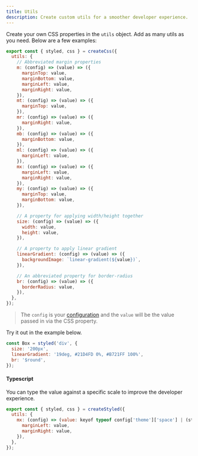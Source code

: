 ```yaml
---
title: Utils
description: Create custom utils for a smoother developer experience.
---
```


Create your own CSS properties in the `utils` object. Add as many utils as you need. Below are a few examples:

```jsx
export const { styled, css } = createCss({
  utils: {
    // Abbreviated margin properties
    m: (config) => (value) => ({
      marginTop: value,
      marginBottom: value,
      marginLeft: value,
      marginRight: value,
    }),
    mt: (config) => (value) => ({
      marginTop: value,
    }),
    mr: (config) => (value) => ({
      marginRight: value,
    }),
    mb: (config) => (value) => ({
      marginBottom: value,
    }),
    ml: (config) => (value) => ({
      marginLeft: value,
    }),
    mx: (config) => (value) => ({
      marginLeft: value,
      marginRight: value,
    }),
    my: (config) => (value) => ({
      marginTop: value,
      marginBottom: value,
    }),

    // A property for applying width/height together
    size: (config) => (value) => ({
      width: value,
      height: value,
    }),

    // A property to apply linear gradient
    linearGradient: (config) => (value) => ({
      backgroundImage: `linear-gradient(${value})`,
    }),

    // An abbreviated property for border-radius
    br: (config) => (value) => ({
      borderRadius: value,
    }),
  },
});
```

> The `config` is your [configuration](/docs/installation#create-your-config-file) and the `value` will be the value passed in via the CSS property.

Try it out in the example below.

<Preview>
  <Box
    css={{
      size: '200px',
      linearGradient: '19deg, #21D4FD 0%, #B721FF 100%',
      br: '$round',
    }}
  />
</Preview>

```jsx
const Box = styled('div', {
  size: '200px',
  linearGradient: '19deg, #21D4FD 0%, #B721FF 100%',
  br: '$round',
});
```

#### Typescript

You can type the value against a specific scale to improve the developer experience.

```jsx
export const { styled, css } = createStyled({
  utils: {
    mx: (config) => (value: keyof typeof config['theme']['space'] | (string & {})) => ({
      marginLeft: value,
      marginRight: value,
    }),
  },
});
```
